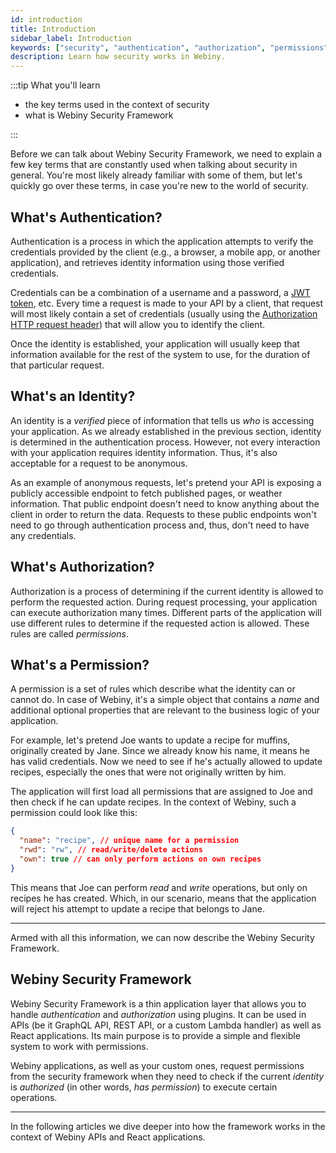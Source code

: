 ```yaml
---
id: introduction
title: Introduction
sidebar_label: Introduction
keywords: ["security", "authentication", "authorization", "permissions"]
description: Learn how security works in Webiny.
---
```


:::tip What you'll learn

- the key terms used in the context of security
- what is Webiny Security Framework

:::

Before we can talk about Webiny Security Framework, we need to explain a few key terms that are constantly used when talking about security in general. You're most likely already familiar with some of them, but let's quickly go over these terms, in case you're new to the world of security.

## What's Authentication?

Authentication is a process in which the application attempts to verify the credentials provided by the client (e.g., a browser, a mobile app, or another application), and retrieves identity information using those verified credentials.

Credentials can be a combination of a username and a password, a [JWT token](https://en.wikipedia.org/wiki/JSON_Web_Token), etc. Every time a request is made to your API by a client, that request will most likely contain a set of credentials (usually using the [Authorization HTTP request header](https://developer.mozilla.org/en-US/docs/Web/HTTP/Headers/Authorization)) that will allow you to identify the client.

Once the identity is established, your application will usually keep that information available for the rest of the system to use, for the duration of that particular request.

## What's an Identity?

An identity is a _verified_ piece of information that tells us _who_ is accessing your application. As we already established in the previous section, identity is determined in the authentication process. However, not every interaction with your application requires identity information. Thus, it's also acceptable for a request to be anonymous.

As an example of anonymous requests, let's pretend your API is exposing a publicly accessible endpoint to fetch published pages, or weather information. That public endpoint doesn't need to know anything about the client in order to return the data. Requests to these public endpoints won't need to go through authentication process and, thus, don't need to have any credentials.

## What's Authorization?

Authorization is a process of determining if the current identity is allowed to perform the requested action. During request processing, your application can execute authorization many times. Different parts of the application will use different rules to determine if the requested action is allowed. These rules are called _permissions_.

## What's a Permission?

A permission is a set of rules which describe what the identity can or cannot do. In case of Webiny, it's a simple object that contains a _name_ and additional optional properties that are relevant to the business logic of your application.

For example, let's pretend Joe wants to update a recipe for muffins, originally created by Jane. Since we already know his name, it means he has valid credentials. Now we need to see if he's actually allowed to update recipes, especially the ones that were not originally written by him.

The application will first load all permissions that are assigned to Joe and then check if he can update recipes. In the context of Webiny, such a permission could look like this:

```json title="Recipe permission"
{
  "name": "recipe", // unique name for a permission
  "rwd": "rw", // read/write/delete actions
  "own": true // can only perform actions on own recipes
}
```

This means that Joe can perform _read_ and _write_ operations, but only on recipes he has created. Which, in our scenario, means that the application will reject his attempt to update a recipe that belongs to Jane.

---

Armed with all this information, we can now describe the Webiny Security Framework.

## Webiny Security Framework

Webiny Security Framework is a thin application layer that allows you to handle _authentication_ and _authorization_ using plugins. It can be used in APIs (be it GraphQL API, REST API, or a custom Lambda handler) as well as React applications. Its main purpose is to provide a simple and flexible system to work with permissions.

Webiny applications, as well as your custom ones, request permissions from the security framework when they need to check if the current _identity_ is _authorized_ (in other words, _has permission_) to execute certain operations.

---

In the following articles we dive deeper into how the framework works in the context of Webiny APIs and React applications.
